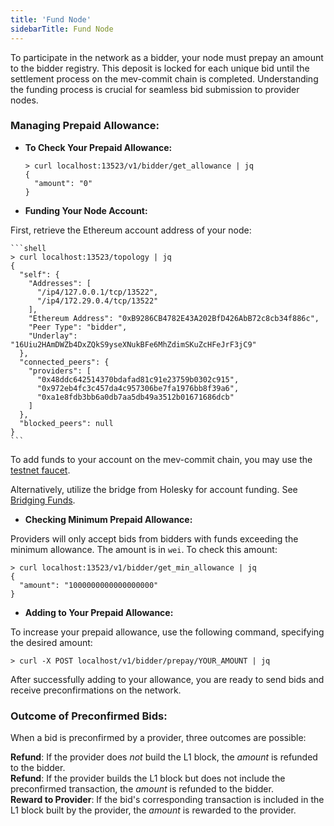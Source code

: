 ```yaml
---
title: 'Fund Node'
sidebarTitle: Fund Node
---
```


To participate in the network as a bidder, your node must prepay an amount to the bidder registry. This deposit is locked for each unique bid until the settlement process on the mev-commit chain is completed. Understanding the funding process is crucial for seamless bid submission to provider nodes.

### Managing Prepaid Allowance:

- **To Check Your Prepaid Allowance:**

  ```shell
  > curl localhost:13523/v1/bidder/get_allowance | jq
  {
    "amount": "0"
  }
  ```

- **Funding Your Node Account:**

First, retrieve the Ethereum account address of your node:

    ```shell
    > curl localhost:13523/topology | jq
    {
      "self": {
        "Addresses": [
          "/ip4/127.0.0.1/tcp/13522",
          "/ip4/172.29.0.4/tcp/13522"
        ],
        "Ethereum Address": "0xB9286CB4782E43A202BfD426AbB72c8cb34f886c",
        "Peer Type": "bidder",
        "Underlay": "16Uiu2HAmDWZb4DxZQkS9yseXNukBFe6MhZdimSKuZcHFeJrF3jC9"
      },
      "connected_peers": {
        "providers": [
          "0x48ddc642514370bdafad81c91e23759b0302c915",
          "0x972eb4fc3c457da4c957306be7fa1976bb8f39a6",
          "0xa1e8fdb3bb6a0db7aa5db49a3512b01671686dcb"
        ]
      },
      "blocked_peers": null
    }
    ```

To add funds to your account on the mev-commit chain, you may use the [testnet faucet](http://faucet.testnet.mev-commit.xyz/). 

Alternatively, utilize the bridge from Holesky for account funding. See [Bridging Funds](/get-started/bridging-funds).

- **Checking Minimum Prepaid Allowance:**

Providers will only accept bids from bidders with funds exceeding the minimum allowance. The amount is in `wei`. To check this amount:

  ```shell
  > curl localhost:13523/v1/bidder/get_min_allowance | jq
  {
    "amount": "1000000000000000000"
  }
  ```

- **Adding to Your Prepaid Allowance:**

To increase your prepaid allowance, use the following command, specifying the desired amount:

  ```shell
  > curl -X POST localhost/v1/bidder/prepay/YOUR_AMOUNT | jq
  ```

After successfully adding to your allowance, you are ready to send bids and receive preconfirmations on the network.

### Outcome of Preconfirmed Bids:
When a bid is preconfirmed by a provider, three outcomes are possible:

**Refund**: If the provider does *not* build the L1 block, the _amount_ is refunded to the bidder.  
**Refund**: If the provider builds the L1 block but does not include the preconfirmed transaction, the _amount_ is refunded to the bidder.  
**Reward to Provider**: If the bid's corresponding transaction is included in the L1 block built by the provider, the _amount_ is rewarded to the provider.